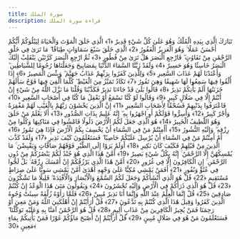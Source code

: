 ```yaml
---
title: سورة الملك
description: قراءة سورة الملك
---
```


تَبَارَكَ الَّذِي بِيَدِهِ الْمُلْكُ وَهُوَ عَلَىٰ كُلِّ شَيْءٍ قَدِيرٌ ﴿1﴾ الَّذِي خَلَقَ الْمَوْتَ وَالْحَيَاةَ لِيَبْلُوَكُمْ أَيُّكُمْ أَحْسَنُ عَمَلًا ۚ وَهُوَ الْعَزِيزُ الْغَفُورُ ﴿2﴾ الَّذِي خَلَقَ سَبْعَ سَمَاوَاتٍ طِبَاقًا ۖ مَا تَرَىٰ فِي خَلْقِ الرَّحْمَٰنِ مِنْ تَفَاوُتٍ ۖ فَارْجِعِ الْبَصَرَ هَلْ تَرَىٰ مِنْ فُطُورٍ ﴿3﴾ ثُمَّ ارْجِعِ الْبَصَرَ كَرَّتَيْنِ يَنْقَلِبْ إِلَيْكَ الْبَصَرُ خَاسِئًا وَهُوَ حَسِيرٌ ﴿4﴾ وَلَقَدْ زَيَّنَّا السَّمَاءَ الدُّنْيَا بِمَصَابِيحَ وَجَعَلْنَاهَا رُجُومًا لِلشَّيَاطِينِ ۖ وَأَعْتَدْنَا لَهُمْ عَذَابَ السَّعِيرِ ﴿5﴾ وَلِلَّذِينَ كَفَرُوا بِرَبِّهِمْ عَذَابُ جَهَنَّمَ ۖ وَبِئْسَ الْمَصِيرُ ﴿6﴾ إِذَا أُلْقُوا فِيهَا سَمِعُوا لَهَا شَهِيقًا وَهِيَ تَفُورُ ﴿7﴾ تَكَادُ تَمَيَّزُ مِنَ الْغَيْظِ ۖ كُلَّمَا أُلْقِيَ فِيهَا فَوْجٌ سَأَلَهُمْ خَزَنَتُهَا أَلَمْ يَأْتِكُمْ نَذِيرٌ ﴿8﴾ قَالُوا بَلَىٰ قَدْ جَاءَنَا نَذِيرٌ فَكَذَّبْنَا وَقُلْنَا مَا نَزَّلَ اللَّهُ مِنْ شَيْءٍ إِنْ أَنْتُمْ إِلَّا فِي ضَلَالٍ كَبِيرٍ ﴿9﴾ وَقَالُوا لَوْ كُنَّا نَسْمَعُ أَوْ نَعْقِلُ مَا كُنَّا فِي أَصْحَابِ السَّعِيرِ ﴿10﴾ فَاعْتَرَفُوا بِذَنْبِهِمْ فَسُحْقًا لِأَصْحَابِ السَّعِيرِ ﴿11﴾ إِنَّ الَّذِينَ يَخْشَوْنَ رَبَّهُمْ بِالْغَيْبِ لَهُمْ مَغْفِرَةٌ وَأَجْرٌ كَبِيرٌ ﴿12﴾ وَأَسِرُّوا قَوْلَكُمْ أَوِ اجْهَرُوا بِهِ ۖ إِنَّهُ عَلِيمٌ بِذَاتِ الصُّدُورِ ﴿13﴾ أَلَا يَعْلَمُ مَنْ خَلَقَ وَهُوَ اللَّطِيفُ الْخَبِيرُ ﴿14﴾ هُوَ الَّذِي جَعَلَ لَكُمُ الْأَرْضَ ذَلُولًا فَامْشُوا فِي مَنَاكِبِهَا وَكُلُوا مِنْ رِزْقِهِ ۖ وَإِلَيْهِ النُّشُورُ ﴿15﴾ أَأَمِنْتُمْ مَنْ فِي السَّمَاءِ أَنْ يَخْسِفَ بِكُمُ الْأَرْضَ فَإِذَا هِيَ تَمُورُ ﴿16﴾ أَمْ أَمِنْتُمْ مَنْ فِي السَّمَاءِ أَنْ يُرْسِلَ عَلَيْكُمْ حَاصِبًا ۖ فَسَتَعْلَمُونَ كَيْفَ نَذِيرِ ﴿17﴾ وَلَقَدْ كَذَّبَ الَّذِينَ مِنْ قَبْلِهِمْ فَكَيْفَ كَانَ نَكِيرِ ﴿18﴾ أَوَلَمْ يَرَوْا إِلَى الطَّيْرِ فَوْقَهُمْ صَافَّاتٍ وَيَقْبِضْنَ ۚ مَا يُمْسِكُهُنَّ إِلَّا الرَّحْمَٰنُ ۚ إِنَّهُ بِكُلِّ شَيْءٍ بَصِيرٌ ﴿19﴾ أَمَّنْ هَٰذَا الَّذِي هُوَ جُنْدٌ لَكُمْ يَنْصُرُكُمْ مِنْ دُونِ الرَّحْمَٰنِ ۚ إِنِ الْكَافِرُونَ إِلَّا فِي غُرُورٍ ﴿20﴾ أَمَّنْ هَٰذَا الَّذِي يَرْزُقُكُمْ إِنْ أَمْسَكَ رِزْقَهُ ۚ بَلْ لَجُّوا فِي عُتُوٍّ وَنُفُورٍ ﴿21﴾ أَفَمَنْ يَمْشِي مُكِبًّا عَلَىٰ وَجْهِهِ أَهْدَىٰ أَمَّنْ يَمْشِي سَوِيًّا عَلَىٰ صِرَاطٍ مُسْتَقِيمٍ ﴿22﴾ قُلْ هُوَ الَّذِي أَنْشَأَكُمْ وَجَعَلَ لَكُمُ السَّمْعَ وَالْأَبْصَارَ وَالْأَفْئِدَةَ ۖ قَلِيلًا مَا تَشْكُرُونَ ﴿23﴾ قُلْ هُوَ الَّذِي ذَرَأَكُمْ فِي الْأَرْضِ وَإِلَيْهِ تُحْشَرُونَ ﴿24﴾ وَيَقُولُونَ مَتَىٰ هَٰذَا الْوَعْدُ إِنْ كُنْتُمْ صَادِقِينَ ﴿25﴾ قُلْ إِنَّمَا الْعِلْمُ عِنْدَ اللَّهِ وَإِنَّمَا أَنَا نَذِيرٌ مُبِينٌ ﴿26﴾ فَلَمَّا رَأَوْهُ زُلْفَةً سِيئَتْ وُجُوهُ الَّذِينَ كَفَرُوا وَقِيلَ هَٰذَا الَّذِي كُنْتُمْ بِهِ تَدَّعُونَ ﴿27﴾ قُلْ أَرَأَيْتُمْ إِنْ أَهْلَكَنِيَ اللَّهُ وَمَنْ مَعِيَ أَوْ رَحِمَنَا فَمَنْ يُجِيرُ الْكَافِرِينَ مِنْ عَذَابٍ أَلِيمٍ ﴿28﴾ قُلْ هُوَ الرَّحْمَٰنُ آمَنَّا بِهِ وَعَلَيْهِ تَوَكَّلْنَا ۖ فَسَتَعْلَمُونَ مَنْ هُوَ فِي ضَلَالٍ مُبِينٍ ﴿29﴾ قُلْ أَرَأَيْتُمْ إِنْ أَصْبَحَ مَاؤُكُمْ غَوْرًا فَمَنْ يَأْتِيكُمْ بِمَاءٍ مَعِينٍ ﴿30﴾
